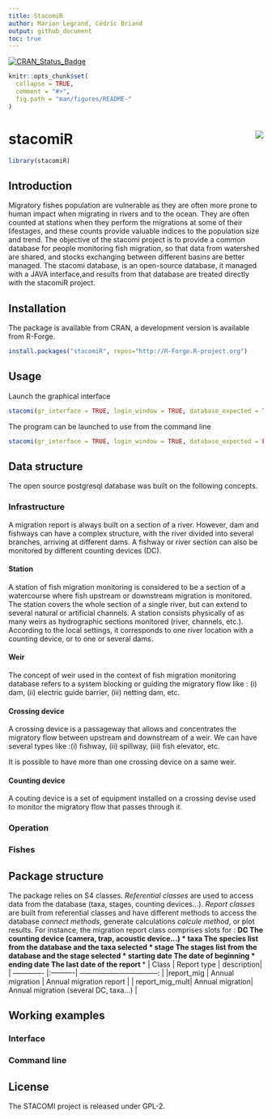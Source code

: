 ---
title: StacomiR
author: Marion Legrand, Cédric Briand
output: github_document
toc: true
---  

[![CRAN\_Status\_Badge](http://www.r-pkg.org/badges/version/stacomiR)](https://cran.r-project.org/package=stacomiR)

```{r echo = FALSE}
knitr::opts_chunk$set(
  collapse = TRUE,
  comment = "#>",
  fig.path = "man/figures/README-"
)
```

# stacomiR <img src="man/figures/logo.png" align="right" />

```{r echo=FALSE}
library(stacomiR)

```
Introduction
--------------------------

Migratory fishes population are vulnerable as they are often more prone to human
impact when migrating in rivers and to the ocean. They are often counted at
stations when they perform the migrations at some of their lifestages, and these
counts provide valuable indices to the population size and trend. The objective
of the stacomi project is to provide a common database for people monitoring
fish migration, so that data from watershed are shared, and stocks exchanging
between different basins are better managed. The stacomi database, is an
open-source database, it managed with a JAVA interface,and results from that
database are treated directly with the stacomiR project.


Installation
-------------------------

The package is available from CRAN, a development version is available from
R-Forge.

```{r install, eval=FALSE}
install.packages("stacomiR", repos="http://R-Forge.R-project.org")
```

Usage
-------------------------

Launch the graphical interface

```{r example1, eval=FALSE}
stacomi(gr_interface = TRUE, login_window = TRUE, database_expected = TRUE)
```

The program can be launched to use from the command line

```{r example2, eval=FALSE}
stacomi(gr_interface = TRUE, login_window = TRUE, database_expected = FALSE)
```


Data structure
-------------------    
The open source postgresql database was built on the following concepts.

### Infrastructure
A migration report is always built on a section of a river. However, dam and
fishways can have a complex structure, with the river divided into several
branches, arriving at different dams. A fishway or river section can also be
monitored by different counting devices (DC).

#### Station
A station of fish migration monitoring is considered to be
a section of a watercourse where fish upstream or
downstream migration is monitored.
The station covers the whole section of a single river, but can extend to
several natural or artificial channels. A station consists physically of as many
weirs as hydrographic sections monitored (river, channels, etc.). According to
the local settings, it corresponds to one river location with a counting device,
or to one or several dams.

#### Weir
The concept of weir used in the context of fish migration monitoring database
refers to a system blocking or guiding the migratory flow like : (i) dam, (ii)
electric guide barrier, (iii) netting dam, etc.

#### Crossing device   
A crossing device is a passageway that allows and concentrates the migratory
flow between upstream and downstream of a weir. We can have several types like
:(i) fishway, (ii) spillway, (iii) fish elevator, etc.

It is possible to have more than one crossing device on a same weir.

#### Counting device
A couting device is a set of equipment installed on a crossing devise used to
monitor the migratory flow that passes through it.

### Operation

### Fishes


 Package structure
--------------------
The package relies on S4 classes. *Referential classes* are used to access data
from the database (taxa, stages, counting devices...).
*Report classes* are built from referential classes and have different methods
to access the database *connect methods*, generate calculations *calcule
method*, or plot results. 
For instance, the migration report class comprises slots for :
***
* DC The counting device (camera, trap, acoustic device...)
* taxa The species list from the database and the taxa selected
* stage The stages list from the database and the stage selected
* starting date The date of beginning
* ending date The last date of the report
***
| Class         | Report type    | description| 
| ------------- |:----------| ---------------------------------: | 
|report_mig    | Annual migration | Annual migration report  | 
| report_mig_mult| Annual migration| Annual migration (several DC, taxa...) |



Working examples
-------------------------

###        Interface

###        Command line

License
-------

The STACOMI project is released under GPL-2.